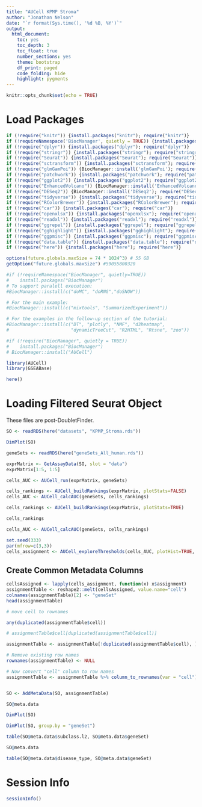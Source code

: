 ```yaml
---
title: "AUCell KPMP Stroma"
author: "Jonathan Nelson"
date: "`r format(Sys.time(), '%d %B, %Y')`"
output:
  html_document: 
    toc: yes
    toc_depth: 3
    toc_float: true
    number_sections: yes
    theme: bootstrap
    df_print: paged
    code_folding: hide
    highlight: pygments
---
```

```r
knitr::opts_chunk$set(echo = TRUE)
```

# Load Packages

```r

if (!require("knitr")) {install.packages("knitr"); require("knitr")}
if (!requireNamespace('BiocManager', quietly = TRUE)) {install.packages('BiocManager'); require("BiocManager")}
if (!require("dplyr")) {install.packages("dplyr"); require("dplyr")}
if (!require("stringr")) {install.packages("stringr"); require("stringr")}
if (!require("Seurat")) {install.packages("Seurat"); require("Seurat")}
if (!require("sctransform")) {install.packages("sctransform"); require("sctransform")}
if (!require("glmGamPoi")) {BiocManager::install('glmGamPoi'); require("glmGamPoi")}
if (!require("patchwork")) {install.packages("patchwork"); require("patchwork")}
if (!require("ggplot2")) {install.packages("ggplot2"); require("ggplot2")}
if (!require("EnhancedVolcano")) {BiocManager::install('EnhancedVolcano'); require("EnhancedVolcano")}
if (!require("DESeq2")) {BiocManager::install('DESeq2'); require("DESeq2")}
if (!require("tidyverse")) {install.packages("tidyverse"); require("tidyverse")}
if (!require("RColorBrewer")) {install.packages("RColorBrewer"); require("RColorBrewer")}
if (!require("car")) {install.packages("car"); require("car")}
if (!require("openxlsx")) {install.packages("openxlsx"); require("openxlsx")}
if (!require("readxl")) {install.packages("readxl"); require("readxl")}
if (!require("ggrepel")) {install.packages("ggrepel"); require("ggrepel")}
if (!require("gghighlight")) {install.packages("gghighlight"); require("gghighlight")}
if (!require("ggpmisc")) {install.packages("ggpmisc"); require("ggpmisc")}
if (!require("data.table")) {install.packages("data.table"); require("data.table")}
if (!require("here")) {install.packages("here"); require("here")}

options(future.globals.maxSize = 74 * 1024^3) # 55 GB
getOption("future.globals.maxSize") #59055800320

#if (!requireNamespace("BiocManager", quietly=TRUE))
#    install.packages("BiocManager")
# To support paralell execution:
#BiocManager::install(c("doMC", "doRNG","doSNOW"))

# For the main example:
#BiocManager::install(c("mixtools", "SummarizedExperiment"))

# For the examples in the follow-up section of the tutorial:
#BiocManager::install(c("DT", "plotly", "NMF", "d3heatmap",
#                       "dynamicTreeCut", "R2HTML", "Rtsne", "zoo"))

#if (!require("BiocManager", quietly = TRUE))
#    install.packages("BiocManager")
# BiocManager::install("AUCell")

library(AUCell)
library(GSEABase)

here()
```

# Loading Filtered Seurat Object
These files are post-DoubletFinder.

```r

SO <- readRDS(here("datasets", "KPMP_Stroma.rds"))

DimPlot(SO)

geneSets <- readRDS(here("geneSets_All_human.rds"))

```

```r



exprMatrix <- GetAssayData(SO, slot = "data")
exprMatrix[1:5, 1:5]

cells_AUC <- AUCell_run(exprMatrix, geneSets)

cells_rankings <- AUCell_buildRankings(exprMatrix, plotStats=FALSE)
cells_AUC <- AUCell_calcAUC(geneSets, cells_rankings)

cells_rankings <- AUCell_buildRankings(exprMatrix, plotStats=TRUE)

cells_rankings

cells_AUC <- AUCell_calcAUC(geneSets, cells_rankings)

set.seed(333)
par(mfrow=c(3,3)) 
cells_assignment <- AUCell_exploreThresholds(cells_AUC, plotHist=TRUE, assign=TRUE)

```
## Create Common Metadata Columns

```r

cellsAssigned <- lapply(cells_assignment, function(x) x$assignment)
assignmentTable <- reshape2::melt(cellsAssigned, value.name="cell")
colnames(assignmentTable)[2] <- "geneSet"
head(assignmentTable)

# move cell to rownames

any(duplicated(assignmentTable$cell))

# assignmentTable$cell[duplicated(assignmentTable$cell)]

assignmentTable <- assignmentTable[!duplicated(assignmentTable$cell), ]

# Remove existing row names
rownames(assignmentTable) <- NULL

# Now convert "cell" column to row names
assignmentTable <- assignmentTable %>% column_to_rownames(var = "cell")


SO <- AddMetaData(SO, assignmentTable)

SO@meta.data

DimPlot(SO)

DimPlot(SO, group.by = "geneSet")

table(SO@meta.data$subclass.l2, SO@meta.data$geneSet)

SO@meta.data

table(SO@meta.data$disease_type, SO@meta.data$geneSet)

```


# Session Info

```r

sessionInfo()

```

